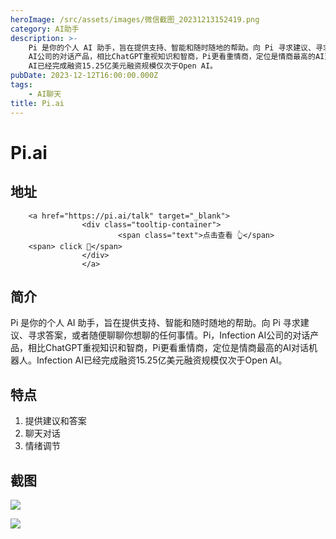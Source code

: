 ```yaml
---
heroImage: /src/assets/images/微信截图_20231213152419.png
category: AI助手
description: >-
    Pi 是你的个人 AI 助手，旨在提供支持、智能和随时随地的帮助。向 Pi 寻求建议、寻求答案，或者随便聊聊你想聊的任何事情。Pi，Infection
    AI公司的对话产品，相比ChatGPT重视知识和智商，Pi更看重情商，定位是情商最高的AI对话机器人。Infection
    AI已经完成融资15.25亿美元融资规模仅次于Open AI。
pubDate: 2023-12-12T16:00:00.000Z
tags:
    - AI聊天
title: Pi.ai
---
```


# Pi.ai

## 地址

        <a href="https://pi.ai/talk" target="_blank">
                    <div class="tooltip-container">
                            <span class="text">点击查看 👆</span>
        <span> click 👋</span>
                    </div>
                    </a>
## 简介

Pi 是你的个人 AI 助手，旨在提供支持、智能和随时随地的帮助。向 Pi 寻求建议、寻求答案，或者随便聊聊你想聊的任何事情。Pi，Infection AI公司的对话产品，相比ChatGPT重视知识和智商，Pi更看重情商，定位是情商最高的AI对话机器人。Infection AI已经完成融资15.25亿美元融资规模仅次于Open AI。

## 特点

1. 提供建议和答案
2. 聊天对话
3. 情绪调节

## 截图

![](/src/assets/images/微信截图_20231213152419.png)

![](/src/assets/images/微信截图_20231213152425.png)
